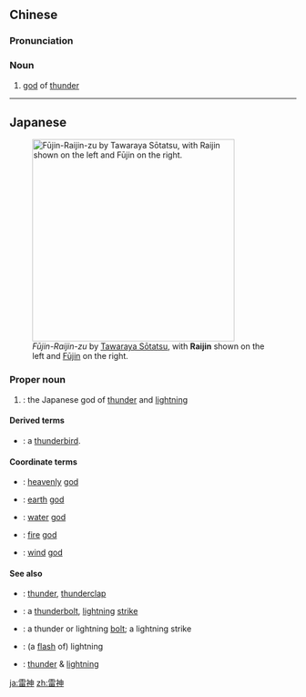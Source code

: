 ==Chinese==
{{zh-forms}}
{{wikipedia|lang=zh}}

===Pronunciation===
{{zh-pron
|m=léishén
|c=leoi4 san4
|h=pfs=lùi-sṳ̀n
|w=3le zen
|cat=n
}}

===Noun===
{{zh-noun}}

# [[god]] of [[thunder]]

----

==Japanese==
<div style="float:right;">
{{wikipedia|lang=ja}}
{{wikipedia|Raijin}}
</div>
{{ja-kanjitab|らい|じん|yomi=o}}
[[File:Fujinraijin-tawaraya.jpg|thumb|355px|right|''Fūjin-Raijin-zu'' by [[w:Tawaraya Sōtatsu|Tawaraya Sōtatsu]], with '''Raijin''' shown on the left and [[w:Fūjin|Fūjin]] on the right.]]

===Proper noun===
{{ja-pos|proper|らいじん}}

# {{lb|ja|sort=らいじん|mythology|Shinto}}: the Japanese god of [[thunder]] and [[lightning]]

====Derived terms====
* {{ja-r|雷神鳥|らいじんちょう}}: a [[thunderbird]].

====Coordinate terms====
* {{ja-r|天神|てんじん|caps=1}}: [[heaven]]ly [[god]]
* {{ja-r|土神|どじん|caps=1}}: [[earth]] [[god]]
* {{ja-r|水神|すいじん|caps=1}}: [[water]] [[god]]
* {{ja-r|火神|かじん|caps=1}}: [[fire]] [[god]]
* {{ja-r|風神|ふうじん|caps=1}}: [[wind]] [[god]]

====See also====
* {{ja-r|雷鳴|らいめい}}: [[thunder]], [[thunderclap]]
* {{ja-r|落雷|らくらい}}: a [[thunderbolt]], [[lightning]] [[strike]]
* {{ja-r|稲妻|いなずま}}: a thunder or lightning [[bolt]]; a lightning strike
* {{ja-r|稲光|こうでん}}: (a [[flash]] of) lightning
* {{ja-r|雷電|らいでん}}: [[thunder]] & [[lightning]]

[[ja:雷神]]
[[zh:雷神]]